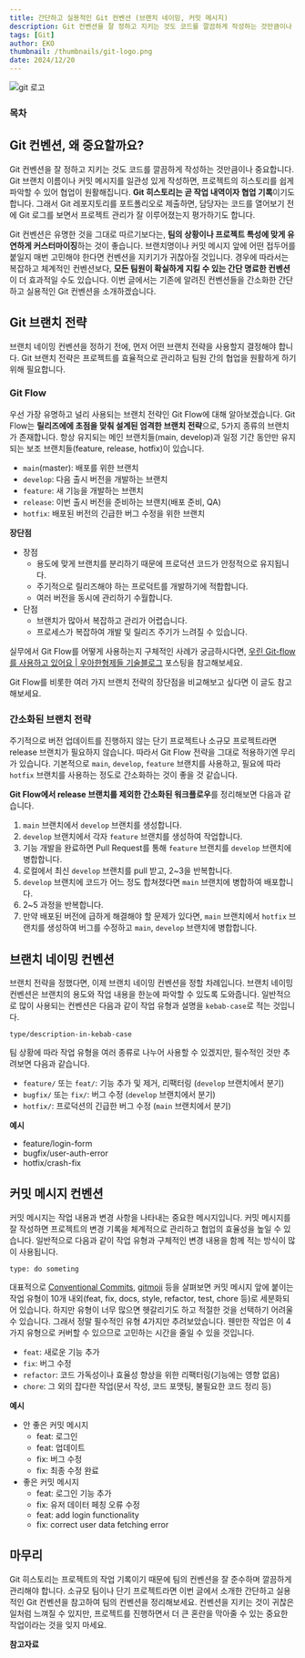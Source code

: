 ```yaml
---
title: 간단하고 실용적인 Git 컨벤션 (브랜치 네이밍, 커밋 메시지)
description: Git 컨벤션을 잘 정하고 지키는 것도 코드를 깔끔하게 작성하는 것만큼이나 중요합니다. Git 브랜치 이름이나 커밋 메시지를 일관성 있게 작성하면, 프로젝트의 히스토리를 쉽게 파악할 수 있어 협업이 원활해집니다.
tags: [Git]
author: EKO
thumbnail: /thumbnails/git-logo.png
date: 2024/12/20
---
```


<Image src="/thumbnails/git-logo.png" alt="git 로고" />

### 목차

## Git 컨벤션, 왜 중요할까요?

Git 컨벤션을 잘 정하고 지키는 것도 코드를 깔끔하게 작성하는 것만큼이나 중요합니다. Git 브랜치 이름이나 커밋 메시지를 일관성 있게 작성하면, 프로젝트의 히스토리를 쉽게 파악할 수 있어 협업이 원활해집니다. **Git 히스토리는 곧 작업 내역이자 협업 기록**이기도 합니다. 그래서 Git 레포지토리를 포트폴리오로 제출하면, 담당자는 코드를 열어보기 전에 Git 로그를 보면서 프로젝트 관리가 잘 이루어졌는지 평가하기도 합니다.

Git 컨벤션은 유명한 것을 그대로 따르기보다는, **팀의 상황이나 프로젝트 특성에 맞게 유연하게 커스터마이징**하는 것이 좋습니다. 브랜치명이나 커밋 메시지 앞에 어떤 접두어를 붙일지 매번 고민해야 한다면 컨벤션을 지키기가 귀찮아질 것입니다. 경우에 따라서는 복잡하고 체계적인 컨벤션보다, **모든 팀원이 확실하게 지킬 수 있는 간단 명료한 컨벤션**이 더 효과적일 수도 있습니다. 이번 글에서는 기존에 알려진 컨벤션들을 간소화한 간단하고 실용적인 Git 컨벤션을 소개하겠습니다.

## Git 브랜치 전략

브랜치 네이밍 컨벤션을 정하기 전에, 먼저 어떤 브랜치 전략을 사용할지 결정해야 합니다. Git 브랜치 전략은 프로젝트를 효율적으로 관리하고 팀원 간의 협업을 원활하게 하기 위해 필요합니다.

### Git Flow

우선 가장 유명하고 널리 사용되는 브랜치 전략인 Git Flow에 대해 알아보겠습니다. Git Flow는 **릴리즈에에 초점을 맞춰 설계된 엄격한 브랜치 전략**으로, 5가지 종류의 브랜치가 존재합니다. 항상 유지되는 메인 브랜치들(main, develop)과 일정 기간 동안만 유지되는 보조 브랜치들(feature, release, hotfix)이 있습니다.

- `main`(master): 배포를 위한 브랜치
- `develop`: 다음 출시 버전을 개발하는 브랜치
- `feature`: 새 기능을 개발하는 브랜치
- `release`: 이번 출시 버전을 준비하는 브랜치(배포 준비, QA)
- `hotfix`: 배포된 버전의 긴급한 버그 수정을 위한 브랜치

**장단점**

- 장점
  - 용도에 맞게 브랜치를 분리하기 때문에 프로덕션 코드가 안정적으로 유지됩니다.
  - 주기적으로 릴리즈해야 하는 프로덕트를 개발하기에 적합합니다.
  - 여러 버전을 동시에 관리하기 수월합니다.
- 단점
  - 브랜치가 많아서 복잡하고 관리가 어렵습니다.
  - 프로세스가 복잡하여 개발 및 릴리즈 주기가 느려질 수 있습니다.

실무에서 Git Flow를 어떻게 사용하는지 구체적인 사례가 궁금하시다면, [우린 Git-flow를 사용하고 있어요 | 우아한형제들 기술블로그](https://techblog.woowahan.com/2553) 포스팅을 참고해보세요.

Git Flow를 비롯한 여러 가지 브랜치 전략의 장단점을 비교해보고 싶다면 이 글도 참고해보세요.

<Link url="https://medium.com/@sreekanth.thummala/choosing-the-right-git-branching-strategy-a-comparative-analysis-f5e635443423" />

### 간소화된 브랜치 전략

주기적으로 버전 업데이트를 진행하지 않는 단기 프로젝트나 소규모 프로젝트라면 release 브랜치가 필요하지 않습니다. 따라서 Git Flow 전략을 그대로 적용하기엔 무리가 있습니다. 기본적으로 `main`, `develop`, `feature` 브랜치를 사용하고, 필요에 따라 `hotfix` 브랜치를 사용하는 정도로 간소화하는 것이 좋을 것 같습니다.

**Git Flow에서 release 브랜치를 제외한 간소화된 워크플로우**를 정리해보면 다음과 같습니다.

1. `main` 브랜치에서 `develop` 브랜치를 생성합니다.
2. `develop` 브랜치에서 각자 `feature` 브랜치를 생성하여 작업합니다.
3. 기능 개발을 완료하면 Pull Request를 통해 `feature` 브랜치를 `develop` 브랜치에 병합합니다.
4. 로컬에서 최신 `develop` 브랜치를 pull 받고, 2~3을 반복합니다.
5. `develop` 브랜치에 코드가 어느 정도 합쳐졌다면 `main` 브랜치에 병합하여 배포합니다.
6. 2~5 과정을 반복합니다.
7. 만약 배포된 버전에 급하게 해결해야 할 문제가 있다면, `main` 브랜치에서 `hotfix` 브랜치를 생성하여 버그를 수정하고 `main`, `develop` 브랜치에 병합합니다.

## 브랜치 네이밍 컨벤션

브랜치 전략을 정했다면, 이제 브랜치 네이밍 컨벤션을 정할 차례입니다. 브랜치 네이밍 컨벤션은 브랜치의 용도와 작업 내용을 한눈에 파악할 수 있도록 도와줍니다. 일반적으로 많이 사용되는 컨벤션은 다음과 같이 작업 유형과 설명을 `kebab-case`로 적는 것입니다.

```text
type/description-in-kebab-case
```

팀 상황에 따라 작업 유형을 여러 종류로 나누어 사용할 수 있겠지만, 필수적인 것만 추려보면 다음과 같습니다.

- `feature/` 또는 `feat/`: 기능 추가 및 제거, 리팩터링 (`develop` 브랜치에서 분기)
- `bugfix/` 또는 `fix/`: 버그 수정 (`develop` 브랜치에서 분기)
- `hotfix/`: 프로덕션의 긴급한 버그 수정 (`main` 브랜치에서 분기)

**예시**

- feature/login-form
- bugfix/user-auth-error
- hotfix/crash-fix

## 커밋 메시지 컨벤션

커밋 메시지는 작업 내용과 변경 사항을 나타내는 중요한 메시지입니다. 커밋 메시지를 잘 작성하면 프로젝트의 변경 기록을 체계적으로 관리하고 협업의 효율성을 높일 수 있습니다. 일반적으로 다음과 같이 작업 유형과 구체적인 변경 내용을 함께 적는 방식이 많이 사용됩니다.

```text
type: do someting
```

대표적으로 [Conventional Commits](https://www.conventionalcommits.org/en/v1.0.0/), [gitmoji](https://gitmoji.dev/) 등을 살펴보면 커밋 메시지 앞에 붙이는 작업 유형이 10개 내외(feat, fix, docs, style, refactor, test, chore 등)로 세분화되어 있습니다. 하지만 유형이 너무 많으면 헷갈리기도 하고 적절한 것을 선택하기 어려울 수 있습니다. 그래서 정말 필수적인 유형 4가지만 추려보았습니다. 웬만한 작업은 이 4가지 유형으로 커버할 수 있으므로 고민하는 시간을 줄일 수 있을 것입니다.

- `feat`: 새로운 기능 추가
- `fix`: 버그 수정
- `refactor`: 코드 가독성이나 효율성 향상을 위한 리팩터링(기능에는 영향 없음)
- `chore`: 그 외의 잡다한 작업(문서 작성, 코드 포맷팅, 불필요한 코드 정리 등)

**예시**

- 안 좋은 커밋 메시지
  - feat: 로그인
  - feat: 업데이트
  - fix: 버그 수정
  - fix: 최종 수정 완료
- 좋은 커밋 메시지
  - feat: 로그인 기능 추가
  - fix: 유저 데이터 페칭 오류 수정
  - feat: add login functionality
  - fix: correct user data fetching error

## 마무리

Git 히스토리는 프로젝트의 작업 기록이기 때문에 팀의 컨벤션을 잘 준수하며 깔끔하게 관리해야 합니다. 소규모 팀이나 단기 프로젝트라면 이번 글에서 소개한 간단하고 실용적인 Git 컨벤션을 참고하여 팀의 컨벤션을 정리해보세요. 컨벤션을 지키는 것이 귀찮은 일처럼 느껴질 수 있지만, 프로젝트를 진행하면서 더 큰 혼란을 막아줄 수 있는 중요한 작업이라는 것을 잊지 마세요.

**참고자료**

<Link url="https://dev.to/varbsan/a-simplified-convention-for-naming-branches-and-commits-in-git-il4" />
